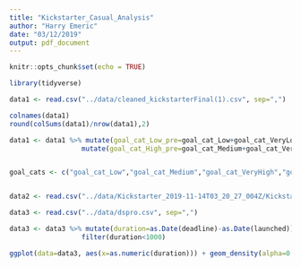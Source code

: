 ```yaml
---
title: "Kickstarter_Casual_Analysis"
author: "Harry Emeric"
date: "03/12/2019"
output: pdf_document
---
```


```r
knitr::opts_chunk$set(echo = TRUE)

library(tidyverse)
```


```r
data1 <- read.csv("../data/cleaned_kickstarterFinal(1).csv", sep=",")

```

```r
colnames(data1)
round(colSums(data1)/nrow(data1),2)

data1 <- data1 %>% mutate(goal_cat_Low_pre=goal_cat_Low+goal_cat_VeryLow) %>%
                  mutate(goal_cat_High_pre=goal_cat_Medium+goal_cat_VeryHigh) %>%


goal_cats <- c("goal_cat_Low","goal_cat_Medium","goal_cat_VeryHigh","goal_cat_VeryLow")

```

```r

```


```r
data2 <- read.csv("../data/Kickstarter_2019-11-14T03_20_27_004Z/Kickstarter054.csv", sep=",")
```

```r
data3 <- read.csv("../data/dspro.csv", sep=",")
```

```r
data3 <- data3 %>% mutate(duration=as.Date(deadline)-as.Date(launched)) %>%
                  filter(duration<1000)

ggplot(data=data3, aes(x=as.numeric(duration))) + geom_density(alpha=0.5)


```

